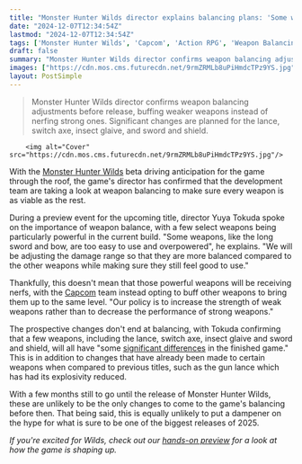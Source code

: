 ```yaml
---
title: "Monster Hunter Wilds director explains balancing plans: 'Some weapons, like the long sword and bow, are too easy to use and overpowered'"
date: "2024-12-07T12:34:54Z"
lastmod: "2024-12-07T12:34:54Z"
tags: ['Monster Hunter Wilds', 'Capcom', 'Action RPG', 'Weapon Balancing', 'Beta Feedback']
draft: false
summary: "Monster Hunter Wilds director confirms weapon balancing adjustments before release, buffing weaker weapons instead of nerfing strong ones.  Significant changes are planned for the lance, switch axe, insect glaive, and sword and shield."
images: ["https://cdn.mos.cms.futurecdn.net/9rmZRMLb8uPiHmdcTPz9YS.jpg"]
layout: PostSimple
---
```

> Monster Hunter Wilds director confirms weapon balancing adjustments before release, buffing weaker weapons instead of nerfing strong ones.  Significant changes are planned for the lance, switch axe, insect glaive, and sword and shield.


        <img alt="Cover" src="https://cdn.mos.cms.futurecdn.net/9rmZRMLb8uPiHmdcTPz9YS.jpg"/>
        
With the [Monster Hunter Wilds](https://www.gamesradar.com/games/monster-hunter/monster-hunter-wilds-guide/) beta driving anticipation for the game through the roof, the game's director has confirmed that the development team are taking a look at weapon balancing to make sure every weapon is as viable as the rest.

During a preview event for the upcoming title, director Yuya Tokuda spoke on the importance of weapon balance, with a few select weapons being particularly powerful in the current build. "Some weapons, like the long sword and bow, are too easy to use and overpowered", he explains. "We will be adjusting the damage range so that they are more balanced compared to the other weapons while making sure they still feel good to use."

Thankfully, this doesn't mean that those powerful weapons will be receiving nerfs, with the [Capcom](https://www.gamesradar.com/tag/capcom/) team instead opting to buff other weapons to bring them up to the same level. "Our policy is to increase the strength of weak weapons rather than to decrease the performance of strong weapons."

The prospective changes don't end at balancing, with Tokuda confirming that a few weapons, including the lance, switch axe, insect glaive and sword and shield, will all have "some [significant differences](https://www.gamesradar.com/games/monster-hunter/monster-hunter-wilds-director-says-4-weapons-will-get-big-improvements-or-changes-after-beta-feedback-lance-switch-axe-insect-glaive-and-sword-and-shield/) in the finished game." This is in addition to changes that have already been made to certain weapons when compared to previous titles, such as the gun lance which has had its explosivity reduced. 

With a few months still to go until the release of Monster Hunter Wilds, these are unlikely to be the only changes to come to the game's balancing before then. That being said, this is equally unlikely to put a dampener on the hype for what is sure to be one of the biggest releases of 2025.

*If you're excited for Wilds, check out our *[<em>hands-on preview</em>](https://www.gamesradar.com/games/monster-hunter/i-spent-5-hours-with-a-new-build-of-monster-hunter-wilds-and-it-solved-basically-every-problem-i-had-after-playing-the-beta-now-this-really-feels-like-monster-hunter-world-2/)* for a look at how the game is shaping up.*
        